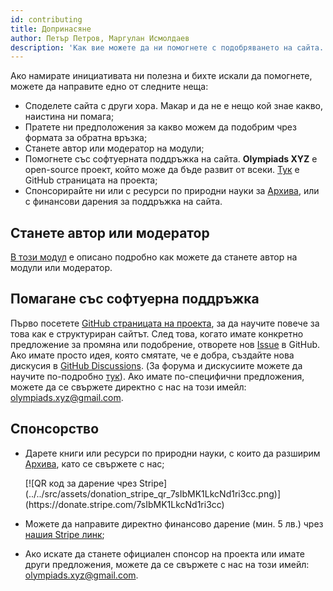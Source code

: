 ```yaml
---
id: contributing
title: Допринасяне
author: Петър Петров, Маргулан Исмолдаев
description: 'Как вие можете да ни помогнете с подобряването на сайта.'
---
```


Ако намирате инициативата ни полезна и бихте искали да помогнете, можете да направите едно от следните неща:

- Споделете сайта с други хора. Макар и да не е нещо кой знае какво, наистина ни помага;
- Пратете ни предположения за какво можем да подобрим чрез формата за обратна връзка;
- Станете автор или модератор на модули;
- Помогнете със софтуерната поддръжка на сайта. **Olympiads XYZ** e open-source проект, който може да бъде развит от всеки. [Тук](https://github.com/OlympiadsXYZ/olympiads-xyz) е GitHub страницата на проекта;
- Спонсорирайте ни или с ресурси по природни науки за [Архива](/archive), или с финансови дарения за поддръжка на сайта.

## Станете автор или модератор

[В този модул](/general/become-author) е описано подробно как можете да станете автор на модули или модератор.

## Помагане със софтуерна поддръжка

Първо посетете [GitHub страницата на проекта](https://github.com/OlympiadsXYZ/olympiads-xyz), за да научите повече за това как е структуриран сайтът. След това, когато имате конкретно предложение за промяна или подобрение, отворете нов [Issue](https://github.com/OlympiadsXYZ/olympiads-xyz/issues) в GitHub. Ако имате просто идея, която смятате, че е добра, създайте нова дискусия в [GitHub Discussions](https://github.com/OlympiadsXYZ/olympiads-xyz/discussions). (За форума и дискусиите можете да научите по-подробно [тук](/general/discussions)). Ако имате по-специфични предложения, можете да се свържете директно с нас на този имейл: olympiads.xyz@gmail.com.


## Спонсорство

- Дарете книги или ресурси по природни науки, с които да разширим [Архива](/archive), като се свържете с нас;

    <div style={{ float: 'right', marginLeft: '10px', width: '90px' }}>
      [![QR код за дарение чрез Stripe](../../src/assets/donation_stripe_qr_7sIbMK1LkcNd1ri3cc.png)](https://donate.stripe.com/7sIbMK1LkcNd1ri3cc)
    </div>

- Можете да направите директно финансово дарение (мин. 5 лв.) чрез [нашия Stripe линк](https://donate.stripe.com/7sIbMK1LkcNd1ri3cc);


- Ако искате да станете официален спонсор на проекта или имате други предложения, можете да се свържете с нас на този имейл: olympiads.xyz@gmail.com.



